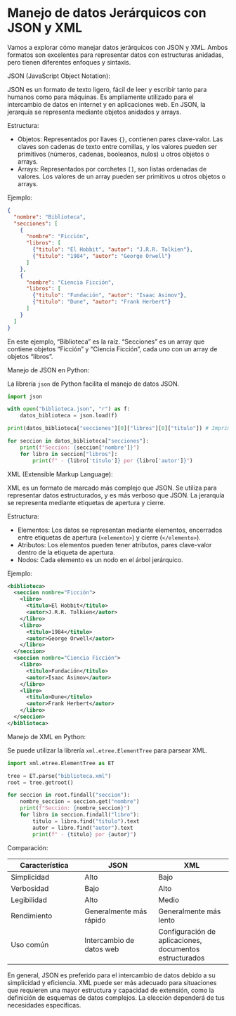 # Manejo de datos Jerárquicos con JSON y XML

Vamos a explorar cómo manejar datos jerárquicos con JSON y XML. Ambos formatos son excelentes para representar datos con estructuras anidadas, pero tienen diferentes enfoques y sintaxis.

JSON (JavaScript Object Notation):

JSON es un formato de texto ligero, fácil de leer y escribir tanto para humanos como para máquinas. Es ampliamente utilizado para el intercambio de datos en internet y en aplicaciones web. En JSON, la jerarquía se representa mediante objetos anidados y arrays.

Estructura:

* Objetos: Representados por llaves `{}`, contienen pares clave-valor. Las claves son cadenas de texto entre comillas, y los valores pueden ser primitivos (números, cadenas, booleanos, nulos) u otros objetos o arrays.
* Arrays: Representados por corchetes `[]`, son listas ordenadas de valores. Los valores de un array pueden ser primitivos u otros objetos o arrays.

Ejemplo:
```json
{
  "nombre": "Biblioteca",
  "secciones": [
    {
      "nombre": "Ficción",
      "libros": [
        {"titulo": "El Hobbit", "autor": "J.R.R. Tolkien"},
        {"titulo": "1984", "autor": "George Orwell"}
      ]
    },
    {
      "nombre": "Ciencia Ficción",
      "libros": [
        {"titulo": "Fundación", "autor": "Isaac Asimov"},
        {"titulo": "Dune", "autor": "Frank Herbert"}
      ]
    }
  ]
}
```

En este ejemplo, "Biblioteca" es la raíz. "Secciones" es un array que contiene objetos "Ficción" y "Ciencia Ficción", cada uno con un array de objetos "libros".


Manejo de JSON en Python:

La librería `json` de Python facilita el manejo de datos JSON.

```python
import json

with open("biblioteca.json", "r") as f:
    datos_biblioteca = json.load(f)

print(datos_biblioteca["secciones"][0]["libros"][0]["titulo"]) # Imprime: El Hobbit

for seccion in datos_biblioteca["secciones"]:
    print(f"Sección: {seccion['nombre']}")
    for libro in seccion["libros"]:
        print(f" - {libro['titulo']} por {libro['autor']}")
```


XML (Extensible Markup Language):

XML es un formato de marcado más complejo que JSON. Se utiliza para representar datos estructurados, y es más verboso que JSON. La jerarquía se representa mediante etiquetas de apertura y cierre.

Estructura:

* Elementos: Los datos se representan mediante elementos, encerrados entre etiquetas de apertura (`<elemento>`) y cierre (`</elemento>`).
* Atributos: Los elementos pueden tener atributos, pares clave-valor dentro de la etiqueta de apertura.
* Nodos: Cada elemento es un nodo en el árbol jerárquico.


Ejemplo:

```xml
<biblioteca>
  <seccion nombre="Ficción">
    <libro>
      <titulo>El Hobbit</titulo>
      <autor>J.R.R. Tolkien</autor>
    </libro>
    <libro>
      <titulo>1984</titulo>
      <autor>George Orwell</autor>
    </libro>
  </seccion>
  <seccion nombre="Ciencia Ficción">
    <libro>
      <titulo>Fundación</titulo>
      <autor>Isaac Asimov</autor>
    </libro>
    <libro>
      <titulo>Dune</titulo>
      <autor>Frank Herbert</autor>
    </libro>
  </seccion>
</biblioteca>
```


Manejo de XML en Python:

Se puede utilizar la librería `xml.etree.ElementTree` para parsear XML.

```python
import xml.etree.ElementTree as ET

tree = ET.parse("biblioteca.xml")
root = tree.getroot()

for seccion in root.findall("seccion"):
    nombre_seccion = seccion.get("nombre")
    print(f"Sección: {nombre_seccion}")
    for libro in seccion.findall("libro"):
        titulo = libro.find("titulo").text
        autor = libro.find("autor").text
        print(f" - {titulo} por {autor}")
```


Comparación:

| Característica | JSON | XML |
|---|---|---|
| Simplicidad | Alto | Bajo |
| Verbosidad | Bajo | Alto |
| Legibilidad | Alto | Medio |
| Rendimiento | Generalmente más rápido | Generalmente más lento |
| Uso común | Intercambio de datos web | Configuración de aplicaciones, documentos estructurados |


En general, JSON es preferido para el intercambio de datos debido a su simplicidad y eficiencia. XML puede ser más adecuado para situaciones que requieren una mayor estructura y capacidad de extensión, como la definición de esquemas de datos complejos. La elección dependerá de tus necesidades específicas.